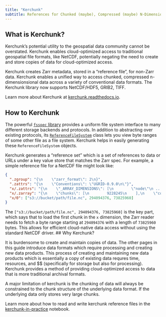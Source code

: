 ```yaml
---
title: "Kerchunk"
subtitle: References for Chunked (maybe), Compressed (maybe) N-Dimensional Arrays
---
```


## What is Kerchunk?

Kerchunk's potential utility to the geospatial data community cannot be overstated. Kerchunk enables cloud-optimized access to traditional geospatial file formats, like NetCDF, potentially negating the need to create and store copies of data for cloud-optimized access.

Kerchunk creates Zarr metadata, stored in a "reference file", for non-Zarr data. Kerchunk enables a unified way to access chunked, compressed n-dimensionsional data across a variety of conventional data formats. The Kerchunk library now supports NetCDF/HDF5, GRIB2, TIFF.

Learn more about Kerchunk at [kerchunk.readthedocs.io](https://kerchunk.readthedocs.io/en/latest/).

## How to Kerchunk 

The powerful [`fsspec` library](https://filesystem-spec.readthedocs.io/en/latest/) provides a uniform file system interface to many different storage backends and protocols. In addition to abstracting over existing protocols, its [`ReferenceFileSystem`](https://filesystem-spec.readthedocs.io/en/latest/api.html#fsspec.implementations.reference.ReferenceFileSystem) class lets you view byte ranges of some other file as a file system. Kerchunk helps in easily generating these `ReferenceFileSystem` objects.

Kerchunk generates a "reference set" which is a set of references to data or URLs under a key value store that matches the Zarr spec. For example, a simple reference file for a NetCDF file might look like:

```json
{
  ".zgroup": "{\n    \"zarr_format\": 2\n}",
  ".zattrs": "{\n    \"Conventions\": \"UGRID-0.9.0\n\"}",
  "x/.zattrs": "{\n    \"_ARRAY_DIMENSIONS\": [\n        \"node\"\n ...",
  "x/.zarray": "{\n    \"chunks\": [\n        9228245\n    ],\n    \"compressor\": null,\n    \"dtype\": \"<f8\",\n  ...",
  "x/0": ["s3://bucket/path/file.nc", 294094376, 73825960]
}
```
The `["s3://bucket/path/file.nc", 294094376, 73825960]` is the key part, which says that to load the first chunk in the `x` dimension, the Zarr reader needs to fetch a byte range starting at `294094376` with a length of `73825960` bytes. This allows for efficient cloud-native data access without using the standard NetCDF driver.
## Why Kerchunk?

It is burdensome to create and maintain copies of data. The other pages in this guide introduce data formats which require processing and creating new data products. This process of creating and maintaining new data products which is essentially a copy of existing data requres time, resources, and $$ (specifically for storage but also for processing). Kerchunk provides a method of providing cloud-optimized access to data that is more traditional archival formats.

::: {.callout-warning}
A major limitation of kerchunk is the chunking of data will always be constrained to the chunk structure of the underlying data format. If the underlying data only stores very large chunks.
:::

Learn more about how to read and write kerchunk reference files in the [kerchunk-in-practice](./kerchunk-in-practice.ipynb) notebook.


